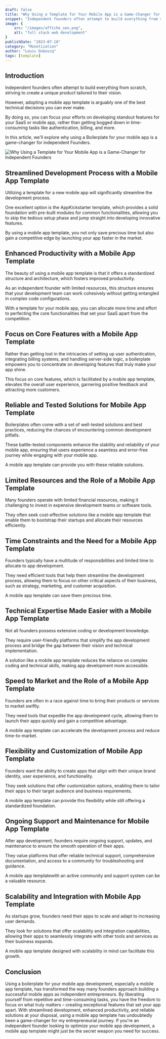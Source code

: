 ```yaml
---
draft: false
title: "Why Using a Template for Your Mobile App is a Game-Changer for Independent Founders"
snippet: "Independent founders often attempt to build everything from scratch but this is not the best decision."
image: {
    src: "/images/affiche_seo.png",
    alt: "full stack web development"
}
publishDate: "2023-07-18"
category: "Monetization"
author: "Louis Duboscq"
tags: [template]
--- 
```


## Introduction

Independent founders often attempt to build everything from scratch, striving to create a unique product tailored to their vision. 

However, adopting a mobile app template is arguably one of the best technical decisions you can ever make. 

By doing so, you can focus your efforts on developing standout features for your SaaS or mobile app, rather than getting bogged down in time-consuming tasks like authentication, billing, and more.

In this article, we'll explore why using a Boilerplate for your mobile app is a game-changer for independent Founders.

![Why Using a Template for Your Mobile App is a Game-Changer for Independent Founders](/images/blog/screenshot-twitter-boilerplate.png)

## Streamlined Development Process with a Mobile App Template

Utilizing a template for a new mobile app will significantly streamline the development process. 

One excellent option is the AppKickstarter template, which provides a solid foundation with pre-built modules for common functionalities, allowing you to skip the tedious setup phase and jump straight into developing innovative features. 

By using a mobile app template, you not only save precious time but also gain a competitive edge by launching your app faster in the market.

## Enhanced Productivity with a Mobile App Template

The beauty of using a mobile app template is that it offers a standardized structure and architecture, which fosters improved productivity. 

As an independent founder with limited resources, this structure ensures that your development team can work cohesively without getting entangled in complex code configurations. 

With a template for your mobile app, you can allocate more time and effort to perfecting the core functionalities that set your SaaS apart from the competition.

## Focus on Core Features with a Mobile App Template

Rather than getting lost in the intricacies of setting up user authentication, integrating billing systems, and handling server-side logic, a boilerplate empowers you to concentrate on developing features that truly make your app shine. 

This focus on core features, which is facilitated by a mobile app template, elevates the overall user experience, garnering positive feedback and attracting more customers.

## Reliable and Tested Solutions for Mobile App Template

Boilerplates often come with a set of well-tested solutions and best practices, reducing the chances of encountering common development pitfalls. 

These battle-tested components enhance the stability and reliability of your mobile app, ensuring that users experience a seamless and error-free journey while engaging with your mobile app. 

A mobile app template can provide you with these reliable solutions.

## Limited Resources and the Role of a Mobile App Template

Many founders operate with limited financial resources, making it challenging to invest in expensive development teams or software tools. 

They often seek cost-effective solutions like a mobile app template that enable them to bootstrap their startups and allocate their resources efficiently.

## Time Constraints and the Need for a Mobile App Template

Founders typically have a multitude of responsibilities and limited time to allocate to app development. 

They need efficient tools that help them streamline the development process, allowing them to focus on other critical aspects of their business, such as strategy, marketing, and customer acquisition. 

A mobile app template can save them precious time.

## Technical Expertise Made Easier with a Mobile App Template

Not all founders possess extensive coding or development knowledge. 

They require user-friendly platforms that simplify the app development process and bridge the gap between their vision and technical implementation. 

A solution like a mobile app template reduces the reliance on complex coding and technical skills, making app development more accessible.

## Speed to Market and the Role of a Mobile App Template

Founders are often in a race against time to bring their products or services to market swiftly. 

They need tools that expedite the app development cycle, allowing them to launch their apps quickly and gain a competitive advantage. 

A mobile app template can accelerate the development process and reduce time-to-market.

## Flexibility and Customization of Mobile App Template

Founders want the ability to create apps that align with their unique brand identity, user experience, and functionality. 

They seek solutions that offer customization options, enabling them to tailor their apps to their target audience and business requirements. 

A mobile app template can provide this flexibility while still offering a standardized foundation.

## Ongoing Support and Maintenance for Mobile App Template

After app development, founders require ongoing support, updates, and maintenance to ensure the smooth operation of their apps. 

They value platforms that offer reliable technical support, comprehensive documentation, and access to a community for troubleshooting and guidance. 

A mobile app templatewith an active community and support system can be a valuable resource.

## Scalability and Integration with Mobile App Template

As startups grow, founders need their apps to scale and adapt to increasing user demands. 

They look for solutions that offer scalability and integration capabilities, allowing their apps to seamlessly integrate with other tools and services as their business expands. 

A mobile app template designed with scalability in mind can facilitate this growth.

## Conclusion

Using a boilerplate for your mobile app development, especially a mobile app template, has transformed the way many founders approach building a successful mobile apps as independent entrepreneurs. By liberating yourself from repetitive and time-consuming tasks, you have the freedom to focus on what truly matters – creating exceptional features that set your app apart. With streamlined development, enhanced productivity, and reliable solutions at your disposal, using a mobile app template has undoubtedly been a game-changer for my entrepreneurial journey. If you're an independent founder looking to optimize your mobile app development, a mobile app template might just be the secret weapon you need for success.
